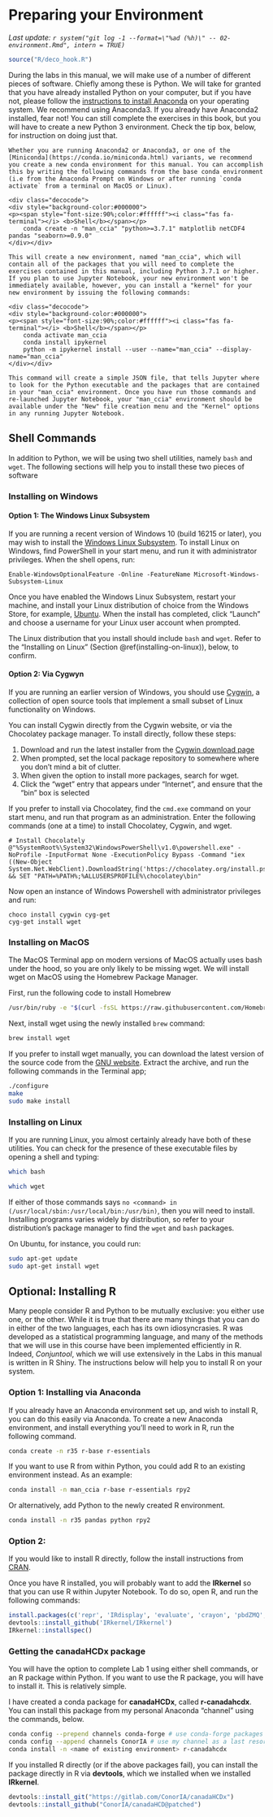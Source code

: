 # Preparing your Environment {#enviro}

_Last update: `r system("git log -1 --format=\"%ad (%h)\" -- 02-environment.Rmd", intern = TRUE)`_

```r
source("R/deco_hook.R")
```

During the labs in this manual, we will make use of a number of different pieces of software. Chiefly among these is Python. We will take for granted that you have already installed Python on your computer, but if you have not, please follow the [instructions to install Anaconda](https://docs.anaconda.com/anaconda/install/) on your operating system. We recommend using Anaconda3. If you already have Anaconda2 installed, fear not! You can still complete the exercises in this book, but you will have to create a new Python 3 environment. Check the tip box, below, for instruction on doing just that. 

```block
Whether you are running Anaconda2 or Anaconda3, or one of the [Miniconda](https://conda.io/miniconda.html) variants, we recommend you create a new conda environment for this manual. You can accomplish this by writing the following commands from the base conda environment (i.e from the Anaconda Prompt on Windows or after running `conda activate` from a terminal on MacOS or Linux). 

<div class="decocode">
<div style="background-color:#000000">
<p><span style="font-size:90%;color:#ffffff"><i class="fas fa-terminal"></i> <b>Shell</b></span></p>
    conda create -n "man_ccia" "python>=3.7.1" matplotlib netCDF4 pandas "seaborn>=0.9.0"
</div></div>

This will create a new environment, named "man_ccia", which will contain all of the packages that you will need to complete the exercises contained in this manual, including Python 3.7.1 or higher. If you plan to use Jupyter Notebook, your new environment won't be immediately available, however, you can install a "kernel" for your new environment by issuing the following commands: 

<div class="decocode">
<div style="background-color:#000000">
<p><span style="font-size:90%;color:#ffffff"><i class="fas fa-terminal"></i> <b>Shell</b></span></p>
    conda activate man_ccia
    conda install ipykernel
    python -m ipykernel install --user --name="man_ccia" --display-name="man_ccia"
</div></div>

This command will create a simple JSON file, that tells Jupyter where to look for the Python executable and the packages that are contained in your "man_ccia" environment. Once you have run those commands and re-launched Jupyter Notebook, your "man_ccia" environment should be available under the "New" file creation menu and the "Kernel" options in any running Jupyter Notebook.
```

## Shell Commands

In addition to Python, we will be using two shell utilities, namely `bash` and `wget`. The following sections will help you to install these two pieces of software 

### Installing on Windows

#### Option 1: The Windows Linux Subsystem

If you are running a recent version of Windows 10 (build 16215 or later), you may wish to install the [Windows Linux Subsystem](https://docs.microsoft.com/en-us/windows/wsl/install-win10). To install Linux on Windows, find PowerShell in your start menu, and run it with administrator privileges. When the shell opens, run:

```shell
Enable-WindowsOptionalFeature -Online -FeatureName Microsoft-Windows-Subsystem-Linux
```

Once you have enabled the Windows Linux Subsystem, restart your machine, and install your Linux distribution of choice from the Windows Store, for example, [Ubuntu](https://www.microsoft.com/en-ca/p/ubuntu/9nblggh4msv6). When the install has completed, click "Launch" and choose a username for your Linux user account when prompted. 

The Linux distribution that you install should include `bash` and `wget`. Refer to the "Installing on Linux" (Section \@ref(installing-on-linux)), below, to confirm. 

#### Option 2: Via Cygwyn

If you are running an earlier version of Windows, you should use [Cygwin](https://cygwin.com/), a collection of open source tools that implement a small subset of Linux functionality on Windows.

You can install Cygwin directly from the Cygwin website, or via the Chocolatey package manager. To install directly, follow these steps:

1. Download and run the latest installer from the [Cygwin download page](https://cygwin.com/install.html)
2. When prompted, set the local package repository to somewhere where you don't mind a bit of clutter.
3. When given the option to install more packages, search for wget.
4. Click the "wget" entry that appears under "Internet", and ensure that the "bin" box is selected

If you prefer to install via Chocolatey, find the `cmd.exe` command on your start menu, and run that program as an administration. Enter the following commands (one at a time) to install Chocolatey, Cygwin, and wget. 

```shell
# Install Chocolately
@"%SystemRoot%\System32\WindowsPowerShell\v1.0\powershell.exe" -NoProfile -InputFormat None -ExecutionPolicy Bypass -Command "iex ((New-Object System.Net.WebClient).DownloadString('https://chocolatey.org/install.ps1'))" && SET "PATH=%PATH%;%ALLUSERSPROFILE%\chocolatey\bin"
```

Now open an instance of Windows Powershell with administrator privileges and run:

```shell
choco install cygwin cyg-get
cyg-get install wget
```

### Installing on MacOS

The MacOS Terminal app on modern versions of MacOS actually uses bash under the hood, so you are only likely to be missing wget. We will install wget on MacOS using the Homebrew Package Manager.

First, run the following code to install Homebrew
```bash
/usr/bin/ruby -e "$(curl -fsSL https://raw.githubusercontent.com/Homebrew/install/master/install)"
```

Next, install wget using the newly installed `brew` command: 
```bash
brew install wget
```

If you prefer to install wget manually, you can download the latest version of the source code from the [GNU website](http://ftp.gnu.org/pub/gnu/wget/). Extract the archive, and run the following commands in the Terminal app;

```bash
./configure 
make
sudo make install
```

### Installing on Linux {#installing-on-linux}

If you are running Linux, you almost certainly already have both of these utilities. You can check for the presence of these executable files by opening a shell and typing:

```bash
which bash
```

```bash
which wget
```

If either of those commands says `no <command> in (/usr/local/sbin:/usr/local/bin:/usr/bin)`, then you will need to install. Installing programs varies widely by distribution, so refer to your distribution's package manager to find the `wget` and `bash` packages. 

On Ubuntu, for instance, you could run:
```bash
sudo apt-get update
sudo apt-get install wget
```

## Optional: Installing R

Many people consider R and Python to be mutually exclusive: you either use one, or the other. While it is true that there are many things that you can do in either of the two languages, each has its own idiosyncrasies. R was developed as a statistical programming language, and many of the methods that we will use in this course have been implemented efficiently in R. Indeed, _Conjuntool_, which we will use extensively in the Labs in this manual is written in R Shiny. The instructions below will help you to install R on your system. 

### Option 1: Installing via Anaconda

If you already have an Anaconda environment set up, and wish to install R, you can do this easily via Anaconda. To create a new Anaconda environment, and install everything you'll need to work in R, run the following command.

```bash
conda create -n r35 r-base r-essentials
```

If you want to use R from within Python, you could add R to an existing environment instead. As an example: 

```bash
conda install -n man_ccia r-base r-essentials rpy2
```

Or alternatively, add Python to the newly created R environment.

```bash
conda install -n r35 pandas python rpy2
```

### Option 2: 

If you would like to install R directly, follow the install instructions from [CRAN](https://cloud.r-project.org/). 

Once you have R installed, you will probably want to add the **IRkernel** so that you can use R within Jupyter Notebook. To do so, open R, and run the following commands: 

```r

install.packages(c('repr', 'IRdisplay', 'evaluate', 'crayon', 'pbdZMQ', 'devtools', 'uuid', 'digest'), repos = "https://cloud.r-project.org/")
devtools::install_github('IRkernel/IRkernel')
IRkernel::installspec()
```

### Getting the **canadaHCDx** package

You will have the option to complete Lab 1 using either shell commands, or an R package within Python. If you want to use the R package, you will have to install it. This is relatively simple. 

I have created a conda package for **canadaHCDx**, called **r-canadahcdx**. You can install this package from my personal Anaconda "channel" using the commands, below. 

```bash
conda config --prepend channels conda-forge # use conda-forge packages
conda config --append channels ConorIA # use my channel as a last resort
conda install -n <name of existing environment> r-canadahcdx
```

If you installed R directly (or if the above packages fail), you can install the package directly in R via **devtools**, which we installed when we installed **IRkernel**.

```r
devtools::install_git("https://gitlab.com/ConorIA/canadaHCDx")
devtools::install_github("ConorIA/canadaHCD@patched")
```
